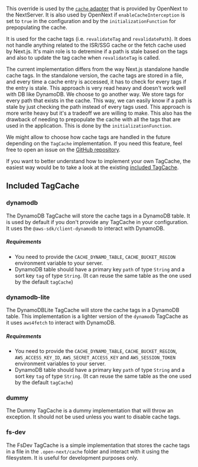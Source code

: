 This override is used by the [`cache` adapter](https://github.com/opennextjs/opennextjs-aws/blob/main/packages/open-next/src/adapters/cache.ts) that is provided by OpenNext to the NextServer. It is also used by OpenNext if `enableCacheInterception` is set to `true` in the configuration and by the `initializationFunction` for prepopulating the cache.

It is used for the cache tags (i.e. `revalidateTag` and `revalidatePath`). It does not handle anything related to the ISR/SSG cache or the fetch cache used by Next.js.
It's main role is to detremine if a path is stale based on the tags and also to update the tag cache when `revalidateTag` is called.

The current implementation differs from the way Next.js standalone handle cache tags. In the standalone version, the cache tags are stored in a file, and every time a cache entry is accessed, it has to check for every tags if the entry is stale. This approach is very read heavy and doesn't work well with DB like DynamoDB.
We choose to go another way. We store tags for every path that exists in the cache. This way, we can easily know if a path is stale by just checking the path instead of every tags used. This approach is more write heavy but it's a tradeoff we are willing to make.
This also has the drawback of needing to prepopulate the cache with all the tags that are used in the application. This is done by the `initializationFunction`.

We might allow to choose how cache tags are handled in the future depending on the `TagCache` implementation. If you need this feature, feel free to open an issue on the [GitHub repository](https://github.com/opennextjs/opennextjs-aws).

If you want to better understand how to implement your own TagCache, the easiest way would be to take a look at the existing [included TagCache](https://github.com/opennextjs/opennextjs-aws/tree/main/packages/open-next/src/overrides/tagCache).

## Included TagCache

### dynamodb

The DynamoDB TagCache will store the cache tags in a DynamoDB table. It is used by default if you don't provide any TagCache in your configuration.
It uses the `@aws-sdk/client-dynamodb` to interact with DynamoDB.

##### Requirements

- You need to provide the `CACHE_DYNAMO_TABLE`, `CACHE_BUCKET_REGION` environment variable to your server.
- DynamoDB table should have a primary key `path` of type `String` and a sort key `tag` of type `String`. (It can reuse the same table as the one used by the default `tagCache`)

### dynamodb-lite

The DynamoDBLite TagCache will store the cache tags in a DynamoDB table.
This implementation is a lighter version of the `dynamodb` TagCache as it uses `aws4fetch` to interact with DynamoDB.

##### Requirements

- You need to provide the `CACHE_DYNAMO_TABLE`, `CACHE_BUCKET_REGION`, `AWS_ACCESS_KEY_ID`, `AWS_SECRET_ACCESS_KEY` and `AWS_SESSION_TOKEN` environment variables to your server.
- DynamoDB table should have a primary key `path` of type `String` and a sort key `tag` of type `String`. (It can reuse the same table as the one used by the default `tagCache`)

### dummy

The Dummy TagCache is a dummy implementation that will throw an exception. It should not be used unless you want to disable cache tags.

### fs-dev

The FsDev TagCache is a simple implementation that stores the cache tags in a file in the `.open-next/cache` folder and interact with it using the filesystem. It is useful for development purposes only.